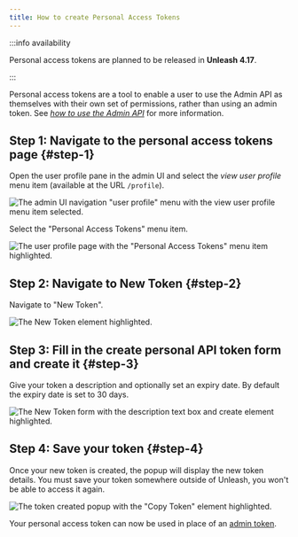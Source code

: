 ```yaml
---
title: How to create Personal Access Tokens
---
```


:::info availability

Personal access tokens are planned to be released in **Unleash 4.17**.

:::

Personal access tokens are a tool to enable a user to use the Admin API as themselves with their own set of permissions, rather than using an admin token. See [_how to use the Admin API_](../advanced/api_access) for more information.

## Step 1: Navigate to the personal access tokens page {#step-1}

Open the user profile pane in the admin UI and select the _view user profile_ menu item (available at the URL `/profile`).

![The admin UI navigation "user profile" menu with the view user profile menu item selected.](/img/create-pat-1.png)

Select the "Personal Access Tokens" menu item.

![The user profile page with the "Personal Access Tokens" menu item highlighted.](/img/create-pat-2.png)

## Step 2: Navigate to New Token {#step-2}

Navigate to "New Token".

![The New Token element highlighted. ](/img/create-pat-3.png)

## Step 3: Fill in the create personal API token form and create it {#step-3}

Give your token a description and optionally set an expiry date. By default the expiry date is set to 30 days.

![The New Token form with the description text box and create element highlighted. ](/img/create-pat-4.png)

## Step 4: Save your token {#step-4}

Once your new token is created, the popup will display the new token details. You must save your token somewhere outside of Unleash, you won't be able to access it again.

![The token created popup with the "Copy Token" element highlighted. ](/img/create-pat-5.png)

Your personal access token can now be used in place of an [admin token](../reference/api-tokens-and-client-keys#admin-tokens).
